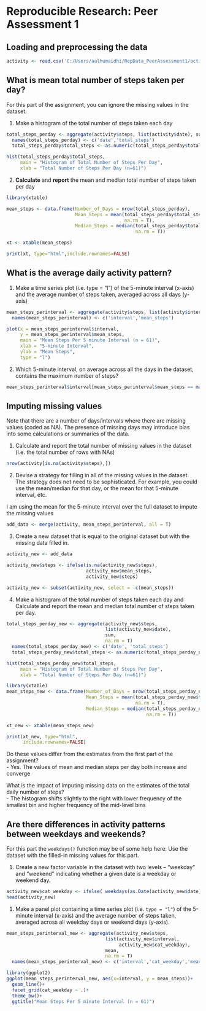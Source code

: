# Reproducible Research: Peer Assessment 1


## Loading and preprocessing the data

```r
activity <- read.csv('C:/Users/aalhumaidhi/RepData_PeerAssessment1/activity/activity.csv')
```



## What is mean total number of steps taken per day?
For this part of the assignment, you can ignore the missing values in the dataset.

1. Make a histogram of the total number of steps taken each day
```r
total_steps_perday <- aggregate(activity$steps, list(activity$date), sum, na.rm = T)
  names(total_steps_perday) <- c('date','total_steps')
  total_steps_perday$total_steps <- as.numeric(total_steps_perday$total_steps)

hist(total_steps_perday$total_steps, 
     main = "Histogram of Total Number of Steps Per Day", 
     xlab = "Total Number of Steps Per Day (n=61)")
```

2. **Calculate** and **report** the mean and median total number of steps taken per day 
```r
library(xtable)

mean_steps <- data.frame(Number_of_Days = nrow(total_steps_perday), 
                         Mean_Steps = mean(total_steps_perday$total_steps, 
                                           na.rm = T), 
                         Median_Steps = median(total_steps_perday$total_steps, 
                                               na.rm = T))

xt <- xtable(mean_steps)

print(xt, type="html",include.rownames=FALSE)
```


## What is the average daily activity pattern?
1. Make a time series plot (i.e. type = "l") of the 5-minute interval (x-axis) and the average number of steps taken, averaged across all days (y-axis)

```r
mean_steps_perinterval <- aggregate(activity$steps, list(activity$interval), mean, na.rm = T)
  names(mean_steps_perinterval) <- c('interval','mean_steps')

plot(x = mean_steps_perinterval$interval, 
     y = mean_steps_perinterval$mean_steps,
     main = "Mean Steps Per 5 minute Interval (n = 61)",
     xlab = "5-minute Interval",
     ylab = "Mean Steps",
     type = "l")
```

2. Which 5-minute interval, on average across all the days in the dataset, contains the maximum number of steps?
```r
mean_steps_perinterval$interval[mean_steps_perinterval$mean_steps == max(mean_steps_perinterval$mean_steps)]
```

## Imputing missing values
Note that there are a number of days/intervals where there are missing values (coded as NA). The presence of missing days may introduce bias into some calculations or summaries of the data.

1. Calculate and report the total number of missing values in the dataset (i.e. the total number of rows with NAs)
```r
nrow(activity[is.na(activity$steps),])
```

2. Devise a strategy for filling in all of the missing values in the dataset. The strategy does not need to be sophisticated. For example, you could use the mean/median for that day, or the mean for that 5-minute interval, etc.

I am using the mean for the 5-minute interval over the full dataset to impute the missing values
```r
add_data <- merge(activity, mean_steps_perinterval, all = T)
```

3. Create a new dataset that is equal to the original dataset but with the missing data filled in.
```r
activity_new <- add_data

activity_new$steps <- ifelse(is.na(activity_new$steps), 
                             activity_new$mean_steps, 
                             activity_new$steps)

activity_new <- subset(activity_new, select = -c(mean_steps))
```

4. Make a histogram of the total number of steps taken each day and Calculate and report the mean and median total number of steps taken per day. 

```r
total_steps_perday_new <- aggregate(activity_new$steps, 
                                    list(activity_new$date), 
                                    sum, 
                                    na.rm = T)
  names(total_steps_perday_new) <- c('date', 'total_steps')
  total_steps_perday_new$total_steps <- as.numeric(total_steps_perday_new$total_steps)

hist(total_steps_perday_new$total_steps, 
     main = "Histogram of Total Number of Steps Per Day", 
     xlab = "Total Number of Steps Per Day (n=61)")
```

```r
library(xtable)
mean_steps_new <- data.frame(Number_of_Days = nrow(total_steps_perday_new), 
                             Mean_Steps = mean(total_steps_perday_new$total_steps, 
                                               na.rm = T), 
                             Median_Steps = median(total_steps_perday_new$total_steps, 
                                                   na.rm = T))

xt_new <- xtable(mean_steps_new)

print(xt_new, type="html",
      include.rownames=FALSE)
```
Do these values differ from the estimates from the first part of the assignment?  
- Yes. The values of mean and median steps per day both increase and converge

What is the impact of imputing missing data on the estimates of the total daily number of steps?  
- The histogram shifts slightly to the right with lower frequency of the smallest bin and higher frequency of the mid-level bins

## Are there differences in activity patterns between weekdays and weekends?
For this part the `weekdays()` function may be of some help here. Use the dataset with the filled-in missing values for this part.

1. Create a new factor variable in the dataset with two levels -- "weekday" and "weekend" indicating whether a given date is a weekday or weekend day.
```r
activity_new$cat_weekday <- ifelse( weekdays(as.Date(activity_new$date)) %in% c("Saturday","Sunday"), "weekend", "weekday")
head(activity_new)
```

1. Make a panel plot containing a time series plot (i.e. `type = "l"`) of the 5-minute interval (x-axis) and the average number of steps taken, averaged across all weekday days or weekend days (y-axis).

```r
mean_steps_perinterval_new <- aggregate(activity_new$steps, 
                                    list(activity_new$interval,
                                         activity_new$cat_weekday), 
                                    mean, 
                                    na.rm = T)
  names(mean_steps_perinterval_new) <- c('interval','cat_weekday','mean_steps')

library(ggplot2)
ggplot(mean_steps_perinterval_new, aes(x=interval, y = mean_steps))+
  geom_line()+
  facet_grid(cat_weekday ~ .)+
  theme_bw()+
  ggtitle("Mean Steps Per 5 minute Interval (n = 61)")
  

```


